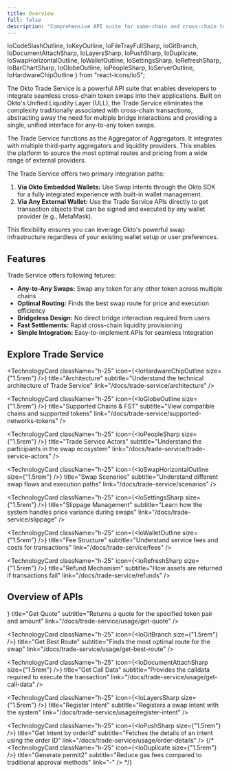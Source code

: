 ```yaml
---
title: Overview
full: false
description: "Comprehensive API suite for same-chain and cross-chain token swaps with routing, slippage control, and filler-aggregator logic—featuring ULL, permit2, and intent registration."
---
```


  IoCodeSlashOutline,
  IoKeyOutline,
  IoFileTrayFullSharp,
  IoGitBranch,
  IoDocumentAttachSharp,
  IoLayersSharp,
  IoPushSharp,
  IoDuplicate,
  IoSwapHorizontalOutline,
  IoWalletOutline,
  IoSettingsSharp,
  IoRefreshSharp,
  IoBarChartSharp,
  IoGlobeOutline,
  IoPeopleSharp,
  IoServerOutline,
  IoHardwareChipOutline
} from "react-icons/io5";

The Okto Trade Service is a powerful API suite that enables developers to integrate seamless cross-chain token swaps into their applications. Built on Okto's Unified Liquidity Layer (ULL), the Trade Service eliminates the complexity traditionally associated with cross-chain transactions, abstracting away the need for multiple bridge interactions and providing a single, unified interface for any-to-any token swaps.

The Trade Service functions as the Aggregator of Aggregators. It integrates with multiple third-party aggregators and liquidity providers. This enables the platform to source the most optimal routes and pricing from a wide range of external providers.

<Callout type="info" title="Flexible Integration Options">
The Trade Service offers two primary integration paths:

1. **Via Okto Embedded Wallets:** Use Swap Intents through the Okto SDK for a fully integrated experience with built-in wallet management.
2. **Via Any External Wallet:** Use the Trade Service APIs directly to get transaction objects that can be signed and executed by any wallet provider (e.g., MetaMask).

This flexibility ensures you can leverage Okto's powerful swap infrastructure regardless of your existing wallet setup or user preferences.
</Callout>

## Features

Trade Service offers following fetures: 
- **Any-to-Any Swaps:** Swap any token for any other token across multiple chains
- **Optimal Routing:** Finds the best swap route for price and execution efficiency
- **Bridgeless Design:** No direct bridge interaction required from users
- **Fast Settlements:** Rapid cross-chain liquidity provisioning
- **Simple Integration:** Easy-to-implement APIs for seamless Integration

## Explore Trade Service

<div className="grid grid-cols-1 md:grid-cols-2 gap-3 md:gap-6 lg:gap-8">
  
  <TechnologyCard
    className="h-25"
    icon={<IoHardwareChipOutline size={"1.5rem"} />}
    title="Architecture"
    subtitle="Understand the technical architecture of Trade Service"
    link="/docs/trade-service/architecture"
  />
  
  <TechnologyCard
    className="h-25"
    icon={<IoGlobeOutline size={"1.5rem"} />}
    title="Supported Chains & FST"
    subtitle="View compatible chains and supported tokens"
    link="/docs/trade-service/supported-networks-tokens"
  />

  <TechnologyCard
    className="h-25"
    icon={<IoPeopleSharp size={"1.5rem"} />}
    title="Trade Service Actors"
    subtitle="Understand the participants in the swap ecosystem"
    link="/docs/trade-service/trade-service-actors"
  />

  <TechnologyCard
    className="h-25"
    icon={<IoSwapHorizontalOutline size={"1.5rem"} />}
    title="Swap Scenarios"
    subtitle="Understand different swap flows and execution paths"
    link="/docs/trade-service/scenarios"
  />

  <TechnologyCard
    className="h-25"
    icon={<IoSettingsSharp size={"1.5rem"} />}
    title="Slippage Management"
    subtitle="Learn how the system handles price variance during swaps"
    link="/docs/trade-service/slippage"
  />

  <TechnologyCard
    className="h-25"
    icon={<IoWalletOutline size={"1.5rem"} />}
    title="Fee Structure"
    subtitle="Understand service fees and costs for transactions"
    link="/docs/trade-service/fees"
  />

  <TechnologyCard
    className="h-25"
    icon={<IoRefreshSharp size={"1.5rem"} />}
    title="Refund Mechanism"
    subtitle="How assets are returned if transactions fail"
    link="/docs/trade-service/refunds"
  />
</div>

## Overview of APIs

<div className="grid grid-cols-1 md:grid-cols-2 gap-3 md:gap-6 lg:gap-8">
  <TechnologyCard
    className="h-25"
    icon={<IoFileTrayFullSharp size={"1.5rem"} />}
    title="Get Quote"
    subtitle="Returns a quote for the specified token pair and amount"
    link="/docs/trade-service/usage/get-quote"
  />

  <TechnologyCard
    className="h-25"
    icon={<IoGitBranch size={"1.5rem"} />}
    title="Get Best Route"
    subtitle="Finds the most optimal route for the swap"
    link="/docs/trade-service/usage/get-best-route"
  />

  <TechnologyCard
    className="h-25"
    icon={<IoDocumentAttachSharp size={"1.5rem"} />}
    title="Get Call Data"
    subtitle="Provides the calldata required to execute the transaction"
    link="/docs/trade-service/usage/get-call-data"
  />

  <TechnologyCard
    className="h-25"
    icon={<IoLayersSharp size={"1.5rem"} />}
    title="Register Intent"
    subtitle="Registers a swap intent with the system"
    link="/docs/trade-service/usage/register-intent"
  />

  <TechnologyCard
    className="h-25"
    icon={<IoPushSharp size={"1.5rem"} />}
    title="Get Intent by orderId"
    subtitle="Fetches the details of an intent using the order ID"
    link="/docs/trade-service/usage/order-details"
  />
  {/*
    <TechnologyCard
      className="h-25"
      icon={<IoDuplicate size={"1.5rem"} />}
      title="Generate permit2"
      subtitle="Reduce gas fees compared to traditional approval methods"
      link="-"
    />
  */}
</div>
